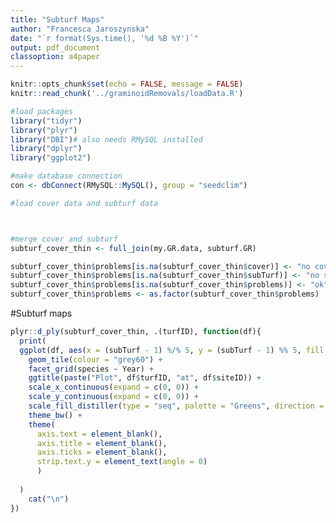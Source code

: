 ```yaml
---
title: "Subturf Maps"
author: "Francesca Jaroszynska"
date: "`r format(Sys.time(), '%d %B %Y')`"
output: pdf_document
classoption: a4paper
---
```


```r
knitr::opts_chunk$set(echo = FALSE, message = FALSE)
knitr::read_chunk('../graminoidRemovals/loadData.R')
```


```r
#load packages
library("tidyr")
library("plyr")
library("DBI")# also needs RMySQL installed
library("dplyr")
library("ggplot2")

#make database connection
con <- dbConnect(RMySQL::MySQL(), group = "seedclim")

#load cover data and subturf data
```


```r
```


```r
```

```r
#merge cover and subturf
subturf_cover_thin <- full_join(my.GR.data, subturf.GR)

subturf_cover_thin$problems[is.na(subturf_cover_thin$cover)] <- "no cover"
subturf_cover_thin$problems[is.na(subturf_cover_thin$subTurf)] <- "no subturf"
subturf_cover_thin$problems[is.na(subturf_cover_thin$problems)] <- "ok"
subturf_cover_thin$problems <- as.factor(subturf_cover_thin$problems)

```

#Subturf maps

```r
plyr::d_ply(subturf_cover_thin, .(turfID), function(df){
  print(
  ggplot(df, aes(x = (subTurf - 1) %/% 5, y = (subTurf - 1) %% 5, fill = cover)) +
    geom_tile(colour = "grey60") +
    facet_grid(species ~ Year) +
    ggtitle(paste("Plot", df$turfID, "at", df$siteID)) +
    scale_x_continuous(expand = c(0, 0)) +
    scale_y_continuous(expand = c(0, 0)) +
    scale_fill_distiller(type = "seq", palette = "Greens", direction = 1) + 
    theme_bw() +
    theme(
      axis.text = element_blank(), 
      axis.title = element_blank(), 
      axis.ticks = element_blank(),
      strip.text.y = element_text(angle = 0)
      )
  
  )
    cat("\n")
})
```

